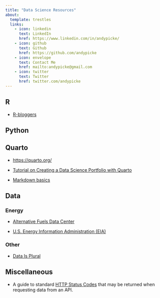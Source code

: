 ```yaml
---
title: "Data Science Resources"
about:
  template: trestles
  links: 
    - icon: linkedin
      text: LinkedIn
      href: https://www.linkedin.com/in/andypicke/
    - icon: github
      text: Github
      href: https://github.com/andypicke
    - icon: envelope
      text: Contact Me
      href: mailto:andypicke@gmail.com
    - icon: twitter
      text: Twitter
      href: twitter.com/andypicke
---
```


## R

-   [R-bloggers](https://www.r-bloggers.com/)

## Python

## Quarto

-   <https://quarto.org/>

-   [Tutorial on Creating a Data Science Portfolio with Quarto](https://www.youtube.com/watch?v=xtSFXtDf4cM)

-   [Markdown basics](https://quarto.org/docs/authoring/markdown-basics.html)

## Data

### Energy

-   [Alternative Fuels Data Center](https://afdc.energy.gov/)

-   [U.S. Energy Information Administration (EIA)](https://www.eia.gov/opendata/)

### Other

-   [Data Is Plural](https://www.data-is-plural.com/)

## Miscellaneous

-   A guide to standard [HTTP Status Codes](https://restfulapi.net/http-status-codes/) that may be returned when requesting data from an API.
